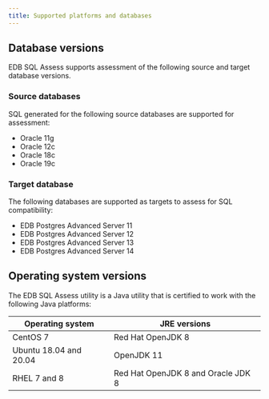 ```yaml
---
title: Supported platforms and databases
---
```


## Database versions

EDB SQL Assess supports assessment of the following source and target database versions.

### Source databases

SQL generated for the following source databases are supported for assessment:

- Oracle 11g
- Oracle 12c
- Oracle 18c
- Oracle 19c

### Target database

The following databases are supported as targets to assess for SQL compatibility:

- EDB Postgres Advanced Server 11
- EDB Postgres Advanced Server 12
- EDB Postgres Advanced Server 13
- EDB Postgres Advanced Server 14

## Operating system versions

The EDB SQL Assess utility is a Java utility that is certified to work with the following Java platforms:

| Operating system | JRE versions | 
| ---------------- | ------------ |
| CentOS 7 | Red Hat OpenJDK 8 |
| Ubuntu 18.04 and 20.04 | OpenJDK 11 |
| RHEL 7 and 8 | Red Hat OpenJDK 8 and Oracle JDK 8 |